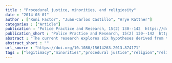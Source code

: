 ```yaml
---
title : "Procedural justice, minorities, and religiosity"
date : "2014-03-01"
author : ["Roni Factor", "Juan-Carlos Castillo", "Arye Rattner"]
categories : ["Article"]
publication : "Police Practice and Research, 15(2) 130--142  https://doi.org/10.1080/15614263.2013.874171"
publication_short : "Police Practice and Research, 15(2) 130--142  https://doi.org/10.1080/15614263.2013.874171"
abstract : "The current research explores six hypotheses derived from the well-known procedural justice-based model of legitimacy in two different religious groups in Israel, and adds to the model the effect of religiosity on the perceived legitimacy of rules and institutions of social control. Our results, based on data from a representative sample of 1,216 Israeli Jews and Arabs, provide general support for the hypotheses. We found that the social order is perceived as less legitimate by the Arab minority compared with the Jewish majority, and by highly religious members of the Jewish majority compared with those who are less religious."
abstract_short : ""
url_source : "https://doi.org/10.1080/15614263.2013.874171"
tags : ["legitimacy","minorities","procedural justice","religion","religiosity"]
---
```

